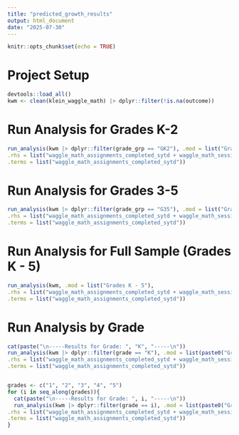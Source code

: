 ```yaml
---
title: "predicted_growth_results"
output: html_document
date: "2025-07-30"
---
```


```r
knitr::opts_chunk$set(echo = TRUE)
```


# Project Setup

```r
devtools::load_all()
kwm <- clean(klein_waggle_math) |> dplyr::filter(!is.na(outcome))
```


# Run Analysis for Grades K-2

```r
run_analysis(kwm |> dplyr::filter(grade_grp == "GK2"), .mod = list("Grades K - 2"),
.rhs = list("waggle_math_assignments_completed_sytd + waggle_math_session_count_sytd + waggle_math_total_time_sytd_minutes"),
.terms = list("waggle_math_assignments_completed_sytd"))
```


# Run Analysis for Grades 3-5

```r
run_analysis(kwm |> dplyr::filter(grade_grp == "G35"), .mod = list("Grades 3 - 5"),
.rhs = list("waggle_math_assignments_completed_sytd + waggle_math_session_count_sytd + waggle_math_total_time_sytd_minutes"),
.terms = list("waggle_math_assignments_completed_sytd"))
```


# Run Analysis for Full Sample (Grades K - 5)

```r
run_analysis(kwm, .mod = list("Grades K - 5"),
.rhs = list("waggle_math_assignments_completed_sytd + waggle_math_session_count_sytd + waggle_math_total_time_sytd_minutes"),
.terms = list("waggle_math_assignments_completed_sytd"))
```


# Run Analysis by Grade

```r
cat(paste("\n-----Results for Grade: ", "K", "-----\n"))
run_analysis(kwm |> dplyr::filter(grade == "K"), .mod = list(paste0("Grade: ", "K")),
.rhs = list("waggle_math_assignments_completed_sytd + waggle_math_session_count_sytd + waggle_math_total_time_sytd_minutes"),
.terms = list("waggle_math_assignments_completed_sytd"))


grades <- c("1", "2", "3", "4", "5")
for (i in seq_along(grades)){
  cat(paste("\n-----Results for Grade: ", i, "-----\n"))
  run_analysis(kwm |> dplyr::filter(grade == i), .mod = list(paste0("Grade: ", i)),
.rhs = list("waggle_math_assignments_completed_sytd + waggle_math_session_count_sytd + waggle_math_total_time_sytd_minutes"),
.terms = list("waggle_math_assignments_completed_sytd"))
}
```
